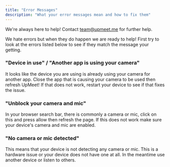 ```yaml
---
title: "Error Messages"
description: "What your error messages mean and how to fix them"
---
```


<Info>We're always here to help! Contact team@upmeet.me for further help.</Info>

We hate errors but when they do happen we are ready to help! First try to look
at the errors listed below to see if they match the message your getting.

### "Device in use" / "Another app is using your camera"

It looks like the device you are using is already using your camera for another
app. Close the app that is causing your camera to be used then refresh UpMeet!
If that does not work, restart your device to see if that fixes the issue.

### "Unblock your camera and mic"

In your browser search bar, there is commonly a camera or mic, click on this and
press allow then refresh the page. If this does not work make sure your device's
camera and mic are enabled.

### "No camera or mic detected"

This means that your device is not detecting any camera or mic. This is a
hardware issue or your device does not have one at all. In the meantime use
another device or listen to others.
